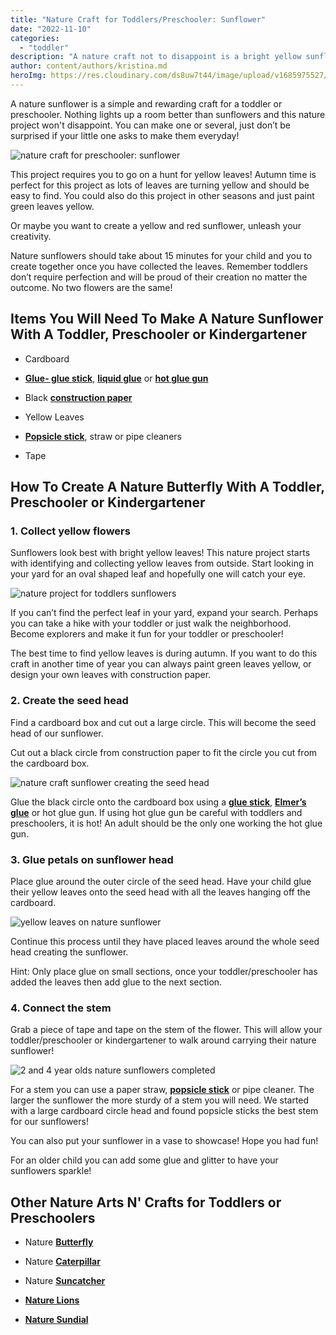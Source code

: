 ```yaml
---
title: "Nature Craft for Toddlers/Preschooler: Sunflower"
date: "2022-11-10"
categories: 
  - "toddler"
description: "A nature craft not to disappoint is a bright yellow sunflower. This toddler or preschooler craft is easy and made from yellow leaves!"
author: content/authors/kristina.md
heroImg: https://res.cloudinary.com/ds8uw7t44/image/upload/v1685975527/sunflower-nature-craft-for-toddlers.jpg
---
```


A nature sunflower is a simple and rewarding craft for a toddler or preschooler. Nothing lights up a room better than sunflowers and this nature project won't disappoint. You can make one or several, just don’t be surprised if your little one asks to make them everyday!

![nature craft for preschooler: sunflower](https://res.cloudinary.com/ds8uw7t44/image/upload/v1685975527/sunflower-nature-craft-for-toddlers.jpg "My 2 and 4 Year Old's Nature Sunflower")

This project requires you to go on a hunt for yellow leaves! Autumn time is perfect for this project as lots of leaves are turning yellow and should be easy to find. You could also do this project in other seasons and just paint green leaves yellow.

Or maybe you want to create a yellow and red sunflower, unleash your creativity.  

Nature sunflowers should take about 15 minutes for your child and you to create together once you have collected the leaves. Remember toddlers don’t require perfection and will be proud of their creation no matter the outcome. No two flowers are the same!

## **Items You Will Need To Make A Nature Sunflower With A Toddler, Preschooler or Kindergartener**

- Cardboard

- **[Glue- glue stick](https://www.amazon.com/Elmers-Purpose-School-Washable-0-24-ounce/dp/B0013CDGT6?content-id=amzn1.sym.497ddbaf-dbdc-4a61-b204-33f5c59012b2%3Aamzn1.sym.497ddbaf-dbdc-4a61-b204-33f5c59012b2&cv_ct_cx=glue+sticks&keywords=glue+sticks&pd_rd_i=B0013CDGT6&pd_rd_r=d7a49181-7594-47a3-b69d-5080a7feba6f&pd_rd_w=jLuKw&pd_rd_wg=OdgWz&pf_rd_p=497ddbaf-dbdc-4a61-b204-33f5c59012b2&pf_rd_r=DS058FAXT5ARR62RRAK1&psc=1&qid=1667937131&sr=1-1-5985efba-8948-4f09-9122-d605505c9d1e&linkCode=ll1&tag=allaboutmom06-20&linkId=e90bc17b8d3688b6f718762951fe4966&language=en_US&ref_=as_li_ss_tl)**, **[liquid glue](https://www.amazon.com/Elmers-Liquid-School-Glue-Washable/dp/B072J37ZZD?crid=2JFHA45J1N5OI&keywords=elmer%27s+liquid+glue&qid=1667937196&s=office-products&sprefix=elmers+liquid+glu%2Coffice-products%2C94&sr=1-1-spons&psc=1&linkCode=ll1&tag=allaboutmom06-20&linkId=b92e6b41bb73d1e718da5e471a1e372e&language=en_US&ref_=as_li_ss_tl)** or **[hot glue gun](https://www.amazon.com/Gorilla-8401509-Hot-Glue-Sticks/dp/B07K791YRP?crid=I29DXIDRGKT1&keywords=hot+glue+gun&qid=1668085846&s=office-products&sprefix=hot+glue+gun%2Coffice-products%2C97&sr=1-4&linkCode=ll1&tag=allaboutmom06-20&linkId=d8956354df89747b742e590681fd6608&language=en_US&ref_=as_li_ss_tl)**

- Black **[construction paper](https://www.amazon.com/Crayola-Construction-Colors-Stocking-Stuffer/dp/B00MJ8JSFE?crid=PSA9AFM9EX5K&keywords=construction+paper&qid=1668085892&s=office-products&sprefix=construction+pape%2Coffice-products%2C112&sr=1-2-spons&psc=1&linkCode=ll1&tag=allaboutmom06-20&linkId=03e3fe57e3767d0250db13b49eafad01&language=en_US&ref_=as_li_ss_tl)**

- Yellow Leaves

- **[Popsicle stick](https://www.amazon.com/Mr-Colored-Popsicle-Colorful-Rainbow/dp/B096ST5LQ8?ac_md=2-2-Y29sb3JlZCBwb3BzaWNsZSBzdGlja3M%3D-ac_d_rm_rm_rm&content-id=amzn1.sym.568df61d-e115-4cb1-a96a-ba070b8f0935%3Aamzn1.sym.568df61d-e115-4cb1-a96a-ba070b8f0935&cv_ct_cx=popsicle+sticks&keywords=popsicle+sticks&pd_rd_i=B096ST5LQ8&pd_rd_r=110b4762-5722-4817-a6bc-3cb657a2f436&pd_rd_w=uxTj2&pd_rd_wg=PDyep&pf_rd_p=568df61d-e115-4cb1-a96a-ba070b8f0935&pf_rd_r=92NF27D17RFDKZ2VEX9J&psc=1&qid=1668085961&sr=1-3-7d9bfb42-6e38-4445-b604-42cab39e191b&linkCode=ll1&tag=allaboutmom06-20&linkId=7a92dc219103ec53587d85011fc1f2ee&language=en_US&ref_=as_li_ss_tl)**, straw or pipe cleaners

- Tape

## **How To Create A Nature Butterfly With A Toddler, Preschooler or Kindergartener**

### 1\. Collect yellow flowers

Sunflowers look best with bright yellow leaves! This nature project starts with identifying and collecting yellow leaves from outside. Start looking in your yard for an oval shaped leaf and hopefully one will catch your eye.

![nature project for toddlers sunflowers](https://res.cloudinary.com/ds8uw7t44/image/upload/v1685975527/nature-craft-sunflower-yellow-leaves.jpg "Yellow Leaf Hunting")

If you can’t find the perfect leaf in your yard, expand your search. Perhaps you can take a hike with your toddler or just walk the neighborhood. Become explorers and make it fun for your toddler or preschooler!

The best time to find yellow leaves is during autumn. If you want to do this craft in another time of year you can always paint green leaves yellow, or design your own leaves with construction paper. 

### 2\. Create the seed head

Find a cardboard box and cut out a large circle. This will become the seed head of our sunflower. 

<AffiliateLink affiliateSnippet="" button={false} image="" imageURL="//ws-na.amazon-adsystem.com/widgets/q?_encoding=UTF8&ASIN=B072J37ZZD&Format=_SL160_&ID=AsinImage&MarketPlace=US&ServiceVersion=20070822&WS=1&tag=allaboutmom06-20&language=en_US" linkURL="https://www.amazon.com/Elmers-Liquid-School-Glue-Washable/dp/B072J37ZZD?crid=2JFHA45J1N5OI&keywords=elmer%27s+liquid+glue&qid=1667937196&s=office-products&sprefix=elmers+liquid+glu%2Coffice-products%2C94&sr=1-1-spons&psc=1&linkCode=li2&tag=allaboutmom06-20&linkId=786fe588138ef2e68dc45e7050f8eac5&language=en_US&ref_=as_li_ss_il" />

Cut out a black circle from construction paper to fit the circle you cut from the cardboard box. 

![nature craft sunflower creating the seed head](https://res.cloudinary.com/ds8uw7t44/image/upload/v1685975528/nature-art-n-crafts-sunflower-seed-head.jpg)

<AffiliateLink affiliateSnippet="" button={false} image="" imageURL="//ws-na.amazon-adsystem.com/widgets/q?_encoding=UTF8&ASIN=B00MJ8JSFE&Format=_SL160_&ID=AsinImage&MarketPlace=US&ServiceVersion=20070822&WS=1&tag=allaboutmom06-20&language=en_US" linkURL="https://www.amazon.com/Crayola-Construction-Colors-Stocking-Stuffer/dp/B00MJ8JSFE?crid=PSA9AFM9EX5K&keywords=construction+paper&qid=1668085892&s=office-products&sprefix=construction+pape%2Coffice-products%2C112&sr=1-2-spons&psc=1&linkCode=li2&tag=allaboutmom06-20&linkId=7cc417fec723e5a449b84f605075593e&language=en_US&ref_=as_li_ss_il" />

Glue the black circle onto the cardboard box using a [**glue stick**,](https://www.amazon.com/Elmers-Purpose-School-Washable-0-24-ounce/dp/B0013CDGT6?content-id=amzn1.sym.497ddbaf-dbdc-4a61-b204-33f5c59012b2%3Aamzn1.sym.497ddbaf-dbdc-4a61-b204-33f5c59012b2&cv_ct_cx=glue+sticks&keywords=glue+sticks&pd_rd_i=B0013CDGT6&pd_rd_r=d7a49181-7594-47a3-b69d-5080a7feba6f&pd_rd_w=jLuKw&pd_rd_wg=OdgWz&pf_rd_p=497ddbaf-dbdc-4a61-b204-33f5c59012b2&pf_rd_r=DS058FAXT5ARR62RRAK1&psc=1&qid=1667937131&sr=1-1-5985efba-8948-4f09-9122-d605505c9d1e&linkCode=ll1&tag=allaboutmom06-20&linkId=e90bc17b8d3688b6f718762951fe4966&language=en_US&ref_=as_li_ss_tl) [**Elmer’s glue**](https://www.amazon.com/Elmers-Liquid-School-Glue-Washable/dp/B072J37ZZD?crid=2JFHA45J1N5OI&keywords=elmer%27s+liquid+glue&qid=1667937196&s=office-products&sprefix=elmers+liquid+glu%2Coffice-products%2C94&sr=1-1-spons&psc=1&linkCode=ll1&tag=allaboutmom06-20&linkId=b92e6b41bb73d1e718da5e471a1e372e&language=en_US&ref_=as_li_ss_tl) or hot glue gun. If using hot glue gun be careful with toddlers and preschoolers, it is hot! An adult should be the only one working the hot glue gun.

### 3\. Glue petals on sunflower head

Place glue around the outer circle of the seed head. Have your child glue their yellow leaves onto the seed head with all the leaves hanging off the cardboard. 

![yellow leaves on nature sunflower](https://res.cloudinary.com/ds8uw7t44/image/upload/v1685975529/nature-craft-for-toddlers-sunflower-connecting-petals.jpg "My 2 Year Old carefully placing his leaves")

Continue this process until they have placed leaves around the whole seed head creating the sunflower.

Hint: Only place glue on small sections, once your toddler/preschooler has added the leaves then add glue to the next section.

### 4\. Connect the stem

Grab a piece of tape and tape on the stem of the flower. This will allow your toddler/preschooler or kindergartener to walk around carrying their nature sunflower!

![2 and 4 year olds nature sunflowers completed](https://res.cloudinary.com/ds8uw7t44/image/upload/v1685975529/completed-nature-sunflower-for-toddlers-preschooler.jpg "Completed Sunflowers!")

For a stem you can use a paper straw, **[popsicle stick](https://www.amazon.com/Mr-Colored-Popsicle-Colorful-Rainbow/dp/B096ST5LQ8?ac_md=2-2-Y29sb3JlZCBwb3BzaWNsZSBzdGlja3M%3D-ac_d_rm_rm_rm&content-id=amzn1.sym.568df61d-e115-4cb1-a96a-ba070b8f0935%3Aamzn1.sym.568df61d-e115-4cb1-a96a-ba070b8f0935&cv_ct_cx=popsicle+sticks&keywords=popsicle+sticks&pd_rd_i=B096ST5LQ8&pd_rd_r=110b4762-5722-4817-a6bc-3cb657a2f436&pd_rd_w=uxTj2&pd_rd_wg=PDyep&pf_rd_p=568df61d-e115-4cb1-a96a-ba070b8f0935&pf_rd_r=92NF27D17RFDKZ2VEX9J&psc=1&qid=1668085961&sr=1-3-7d9bfb42-6e38-4445-b604-42cab39e191b&linkCode=ll1&tag=allaboutmom06-20&linkId=7a92dc219103ec53587d85011fc1f2ee&language=en_US&ref_=as_li_ss_tl)** or pipe cleaner. The larger the sunflower the more sturdy of a stem you will need. We started with a large cardboard circle head and found popsicle sticks the best stem for our sunflowers!

<AffiliateLink affiliateSnippet="" button={false} image="" imageURL="//ws-na.amazon-adsystem.com/widgets/q?_encoding=UTF8&ASIN=B096ST5LQ8&Format=_SL160_&ID=AsinImage&MarketPlace=US&ServiceVersion=20070822&WS=1&tag=allaboutmom06-20&language=en_US" linkURL="https://www.amazon.com/Mr-Colored-Popsicle-Colorful-Rainbow/dp/B096ST5LQ8?ac_md=2-2-Y29sb3JlZCBwb3BzaWNsZSBzdGlja3M%3D-ac_d_rm_rm_rm&content-id=amzn1.sym.568df61d-e115-4cb1-a96a-ba070b8f0935%3Aamzn1.sym.568df61d-e115-4cb1-a96a-ba070b8f0935&cv_ct_cx=popsicle+sticks&keywords=popsicle+sticks&pd_rd_i=B096ST5LQ8&pd_rd_r=110b4762-5722-4817-a6bc-3cb657a2f436&pd_rd_w=uxTj2&pd_rd_wg=PDyep&pf_rd_p=568df61d-e115-4cb1-a96a-ba070b8f0935&pf_rd_r=92NF27D17RFDKZ2VEX9J&psc=1&qid=1668085961&sr=1-3-7d9bfb42-6e38-4445-b604-42cab39e191b&linkCode=li2&tag=allaboutmom06-20&linkId=f1631d684797427784dc2b2c40aaa2ae&language=en_US&ref_=as_li_ss_il" />

You can also put your sunflower in a vase to showcase! Hope you had fun!

For an older child you can add some glue and glitter to have your sunflowers sparkle!

## Other Nature Arts N' Crafts for Toddlers or Preschoolers

- Nature **[Butterfly](https://allaboutmomma.com/nature-craft-for-toddlers-preschooler-butterfly/)**

- Nature **[Caterpillar](https://allaboutmomma.com/nature-arts-and-crafts-for-toddlers-preschooler-caterpillar/)**

- Nature **[Suncatcher](https://allaboutmomma.com/nature-craft-for-toddlers-outdoor-suncatcher/)**

- **[Nature Lions](https://allaboutmomma.com/nature-craft-for-toddlers-preschooler-lion/)**

- **[Nature Sundial](https://allaboutmomma.com/nature-craft-for-toddlers-preschooler-sundial/)**
